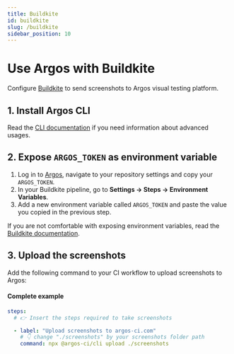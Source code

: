 ```yaml
---
title: Buildkite
id: buildkite
slug: /buildkite
sidebar_position: 10
---
```



# Use Argos with Buildkite

Configure [Buildkite](https://buildkite.com/) to send screenshots to Argos visual testing platform.

## 1. Install Argos CLI

<InstallDevDep dependency="@argos-ci/cli" />

Read the [CLI documentation](/argos-cli#advanced-usage) if you need information about
advanced usages.

## 2. Expose `ARGOS_TOKEN` as environment variable

1. Log in to [Argos](https://app.argos-ci.com), navigate to your repository settings and copy your `ARGOS_TOKEN`.
2. In your Buildkite pipeline, go to **Settings -> Steps -> Environment Variables**.
3. Add a new environment variable called `ARGOS_TOKEN` and paste the value you copied in the previous step.

If you are not comfortable with exposing environment variables, read the [Buildkite documentation](https://buildkite.com/docs/pipelines/secrets#using-a-secrets-storage-service).

## 3. Upload the screenshots

Add the following command to your CI workflow to upload screenshots to Argos:

<RunPkgCommand command="@argos-ci/cli upload ./screenshots" />

#### Complete example

```yml title="pipeline.yml"
steps:
  # 👉 Insert the steps required to take screenshots

  - label: "Upload screenshots to argos-ci.com"
    # 👇 change "./screenshots" by your screenshots folder path
    command: npx @argos-ci/cli upload ./screenshots
```

<Enjoy />
